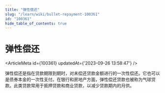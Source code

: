 ```yaml
---
title: "弹性偿还"
slug: "/learn/wiki/bullet-repayment-100361"
id: "100361"
hide_table_of_contents: true
---
```



# 弹性偿还

<ArticleMeta id={100361} updatedAt={'2023-09-26 13:58:47'} />
<div className='border-solid border-b border-t-0 my-4 border-[var(--ifm-color-gray-300)]' />

弹性偿还是指在贷款期限到期时，对未偿还贷款金额进行的一次性偿还。它也可以是债券本金的一次性支付。在银行和房地产方面，弹性偿还贷款也被称为气球贷款。此类贷款常用于抵押贷款和商业贷款，以减少贷款期内的月供。
